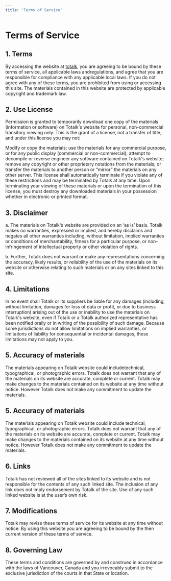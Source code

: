 ```yaml
---
title: 'Terms of Service'
---
```


# Terms of Service

## 1. Terms

By accessing the website at [totalk](/),
you are agreeing to be bound by these terms of service, all applicable laws andregulations, and agree that you are responsible for compliance with any applicable local laws. If you do not agree with any of these terms, you are prohibited from using or accessing this site. The materials contained in this website are protected by applicable copyright and trademark law.

## 2. Use License

Permission is granted to temporarily download one copy of the materials (information or software) on Totalk's website for personal, non-commercial transitory viewing only. This is the grant of a license, not a transfer of title, and under this license you may not:

Modify or copy the materials; use the materials for any commercial purpose, or for any public display (commercial or non-commercial); attempt to decompile or reverse engineer any software contained on Totalk's website; remove any copyright or other proprietary notations from the materials; or transfer the materials to another person or “mirror” the materials on any other server. This license shall automatically terminate if you violate any of these restrictions and may be terminated by Totalk at any time. Upon terminating your viewing of these materials or upon the termination of this license, you must destroy any downloaded materials in your possession whether in electronic or printed format.

## 3. Disclaimer

a. The materials on Totalk's website are provided on an ‘as is’ basis. Totalk makes no warranties, expressed or implied, and hereby disclaims and negates all other warranties including, without limitation, implied warranties or conditions of merchantability, fitness for a particular purpose, or non-infringement of intellectual property or other violation of rights.

b. Further, Totalk does not warrant or make any representations concerning the accuracy, likely results, or reliability of the use of the materials on its website or otherwise relating to such materials or on any sites linked to this site.

## 4. Limitations

In no event shall Totalk or its suppliers be liable for any damages (including, without limitation, damages for loss of data or profit, or due to business interruption) arising out of the use or inability to use the materials on Totalk's website, even if Totalk or a Totalk authorized representative has been notified orally or in writing of the possibility of such damage. Because some jurisdictions do not allow limitations on implied warranties, or limitations of liability for consequential or incidental damages, these limitations may not apply to you.

## 5. Accuracy of materials

The materials appearing on Totalk website could includetechnical, typographical, or photographic errors. Totalk does not warrant that any of the materials on its website are accurate, complete or current. Totalk may make changes to the materials contained on its website at any time without notice. However Totalk does not make any commitment to update the materials.

## 5. Accuracy of materials

The materials appearing on Totalk website could include technical, typographical, or photographic errors. Totalk does not warrant that any of the materials on its website are accurate, complete or current. Totalk may make changes to the materials contained on its website at any time without notice. However Totalk does not make any commitment to update the
materials.

## 6. Links

Totalk has not reviewed all of the sites linked to its website and is not responsible for the contents of any such linked site. The inclusion of any link does not imply endorsement by Totalk of the site. Use of any such linked website is at the user’s own risk.

## 7. Modifications

Totalk may revise these terms of service for its website at any time without notice. By using this website you are agreeing to be bound by the then current version of these terms of service.

## 8. Governing Law

These terms and conditions are governed by and construed in accordance with the laws of Vancouver, Canada and you irrevocably submit to the exclusive jurisdiction of the courts in that State or location.
